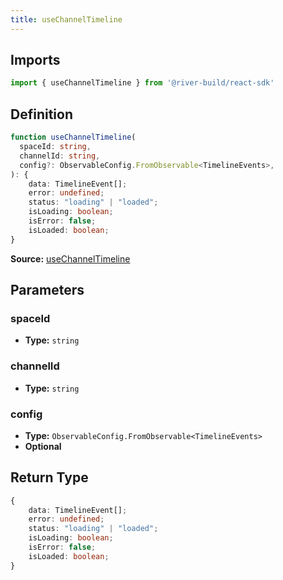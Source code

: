 ```yaml
---
title: useChannelTimeline
---
```

## Imports

```ts
import { useChannelTimeline } from '@river-build/react-sdk'
```

## Definition

```ts
function useChannelTimeline(
  spaceId: string,
  channelId: string,
  config?: ObservableConfig.FromObservable<TimelineEvents>,
): {
    data: TimelineEvent[];
    error: undefined;
    status: "loading" | "loaded";
    isLoading: boolean;
    isError: false;
    isLoaded: boolean;
}
```

**Source:** [useChannelTimeline](https://github.com/river-build/river/blob/main/packages/react-sdk/src/useChannelTimeline.ts)

## Parameters

### spaceId

- **Type:** `string`

### channelId

- **Type:** `string`

### config

- **Type:** `ObservableConfig.FromObservable<TimelineEvents>`
- **Optional**

## Return Type

```ts
{
    data: TimelineEvent[];
    error: undefined;
    status: "loading" | "loaded";
    isLoading: boolean;
    isError: false;
    isLoaded: boolean;
}
```
